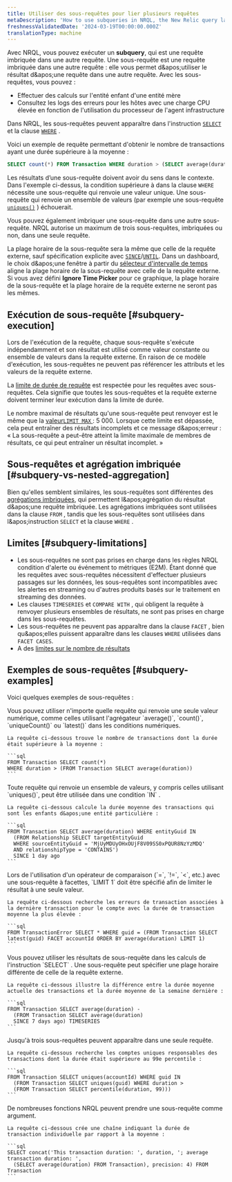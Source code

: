 ```yaml
---
title: Utiliser des sous-requêtes pour lier plusieurs requêtes
metaDescription: 'How to use subqueries in NRQL, the New Relic query language.'
freshnessValidatedDate: '2024-03-19T00:00:00.000Z'
translationType: machine
---
```


Avec NRQL, vous pouvez exécuter un <DNT>**subquery**</DNT>, qui est une requête imbriquée dans une autre requête. Une sous-requête est une requête imbriquée dans une autre requête : elle vous permet d&amp;apos;utiliser le résultat d&amp;apos;une requête dans une autre requête. Avec les sous-requêtes, vous pouvez :

* Effectuer des calculs sur l&apos;entité enfant d&apos;une entité mère
* Consultez les logs des erreurs pour les hôtes avec une charge CPU élevée en fonction de l&apos;utilisation du processeur de l&apos;agent infrastructure

Dans NRQL, les sous-requêtes peuvent apparaître dans l&apos;instruction [`SELECT`](/docs/query-your-data/nrql-new-relic-query-language/get-started/nrql-syntax-clauses-functions/#state-select) et la clause [`WHERE`](/docs/query-your-data/nrql-new-relic-query-language/get-started/nrql-syntax-clauses-functions/#sel-where) .

Voici un exemple de requête permettant d&apos;obtenir le nombre de transactions ayant une durée supérieure à la moyenne :

```sql
SELECT count(*) FROM Transaction WHERE duration > (SELECT average(duration) FROM Transaction)
```

Les résultats d’une sous-requête doivent avoir du sens dans le contexte. Dans l&apos;exemple ci-dessus, la condition supérieure à dans la clause `WHERE` nécessite une sous-requête qui renvoie une valeur unique. Une sous-requête qui renvoie un ensemble de valeurs (par exemple une sous-requête [`uniques()`](/docs/query-your-data/nrql-new-relic-query-language/get-started/nrql-syntax-clauses-functions/#func-uniques) ) échouerait.

Vous pouvez également imbriquer une sous-requête dans une autre sous-requête. NRQL autorise un maximum de trois sous-requêtes, imbriquées ou non, dans une seule requête.

La plage horaire de la sous-requête sera la même que celle de la requête externe, sauf spécification explicite avec [`SINCE`](/docs/query-your-data/nrql-new-relic-query-language/get-started/nrql-syntax-clauses-functions/#sel-since)/[`UNTIL`](/docs/query-your-data/nrql-new-relic-query-language/get-started/nrql-syntax-clauses-functions/#sel-until). Dans un dashboard, le choix d&amp;apos;une fenêtre à partir du [sélecteur d&apos;intervalle de temps](/docs/query-your-data/explore-query-data/dashboards/manage-your-dashboard/#dash-time-picker) aligne la plage horaire de la sous-requête avec celle de la requête externe. Si vous avez défini <DNT>**Ignore Time Picker**</DNT> pour ce graphique, la plage horaire de la sous-requête et la plage horaire de la requête externe ne seront pas les mêmes.

## Exécution de sous-requête [#subquery-execution]

Lors de l&apos;exécution de la requête, chaque sous-requête s&apos;exécute indépendamment et son résultat est utilisé comme valeur constante ou ensemble de valeurs dans la requête externe. En raison de ce modèle d&apos;exécution, les sous-requêtes ne peuvent pas référencer les attributs et les valeurs de la requête externe.

La [limite de durée de requête](/docs/query-your-data/nrql-new-relic-query-language/get-started/rate-limits-nrql-queries/#query-duration) est respectée pour les requêtes avec sous-requêtes. Cela signifie que toutes les sous-requêtes et la requête externe doivent terminer leur exécution dans la limite de durée.

Le nombre maximal de résultats qu&apos;une sous-requête peut renvoyer est le même que la [valeur`LIMIT MAX` ](/docs/query-your-data/nrql-new-relic-query-language/get-started/nrql-syntax-clauses-functions/#sel-limit): 5 000. Lorsque cette limite est dépassée, cela peut entraîner des résultats incomplets et ce message d&amp;apos;erreur : « La sous-requête a peut-être atteint la limite maximale de membres de résultats, ce qui peut entraîner un résultat incomplet. »

## Sous-requêtes et agrégation imbriquée [#subquery-vs-nested-aggregation]

Bien qu&apos;elles semblent similaires, les sous-requêtes sont différentes des [agrégations imbriquées](/docs/query-your-data/nrql-new-relic-query-language/nrql-query-tutorials/nested-aggregation-make-ordered-computations-single-query), qui permettent l&amp;apos;agrégation du résultat d&amp;apos;une requête imbriquée. Les agrégations imbriquées sont utilisées dans la clause `FROM` , tandis que les sous-requêtes sont utilisées dans l&amp;apos;instruction `SELECT` et la clause `WHERE` .

## Limites [#subquery-limitations]

* Les sous-requêtes ne sont pas prises en charge dans les règles NRQL condition d&apos;alerte ou événement to métriques (E2M). Étant donné que les requêtes avec sous-requêtes nécessitent d&apos;effectuer plusieurs passages sur les données, les sous-requêtes sont incompatibles avec les alertes en streaming ou d&apos;autres produits basés sur le traitement en streaming des données.
* Les clauses `TIMESERIES` et `COMPARE WITH` , qui obligent la requête à renvoyer plusieurs ensembles de résultats, ne sont pas prises en charge dans les sous-requêtes.
* Les sous-requêtes ne peuvent pas apparaître dans la clause `FACET` , bien qu&amp;apos;elles puissent apparaître dans les clauses `WHERE` utilisées dans `FACET CASES`.
* A des [limites sur le nombre de résultats](#subquery-execution)

## Exemples de sous-requêtes [#subquery-examples]

Voici quelques exemples de sous-requêtes :

<CollapserGroup>
  <Collapser id="numeric-conditions" title="Conditions numériques">
    Vous pouvez utiliser n&apos;importe quelle requête qui renvoie une seule valeur numérique, comme celles utilisant l&apos;agrégateur `average()`, `count()`, `uniqueCount()` ou `latest()` dans les conditions numériques.

    La requête ci-dessous trouve le nombre de transactions dont la durée était supérieure à la moyenne :

    ```sql
    FROM Transaction SELECT count(*)
    WHERE duration > (FROM Transaction SELECT average(duration))
    ```
  </Collapser>

  <Collapser id="in-conditions" title="Dans les conditions">
    Toute requête qui renvoie un ensemble de valeurs, y compris celles utilisant `uniques()`, peut être utilisée dans une condition `IN` .

    La requête ci-dessous calcule la durée moyenne des transactions qui sont les enfants d&apos;une entité particulière :

    ```sql
    FROM Transaction SELECT average(duration) WHERE entityGuid IN
      (FROM Relationship SELECT targetEntityGuid
      WHERE sourceEntityGuid = 'MjUyMDUyOHxOUjF8V09SS0xPQUR8NzYzMDQ'
      AND relationshipType = 'CONTAINS')
      SINCE 1 day ago
    ```
  </Collapser>

  <Collapser id="string-condition" title="Condition de chaîne avec une sous-requête à facettes">
    Lors de l&apos;utilisation d&apos;un opérateur de comparaison (`=`, `!=`, `<`, etc.) avec une sous-requête à facettes, `LIMIT 1` doit être spécifié afin de limiter le résultat à une seule valeur.

    La requête ci-dessous recherche les erreurs de transaction associées à la dernière transaction pour le compte avec la durée de transaction moyenne la plus élevée :

    ```sql
    FROM TransactionError SELECT * WHERE guid = (FROM Transaction SELECT latest(guid) FACET accountId ORDER BY average(duration) LIMIT 1)
    ```
  </Collapser>

  <Collapser id="delta-query" title="Requête Delta">
    Vous pouvez utiliser les résultats de sous-requête dans les calculs de l&apos;instruction `SELECT` . Une sous-requête peut spécifier une plage horaire différente de celle de la requête externe.

    La requête ci-dessous illustre la différence entre la durée moyenne actuelle des transactions et la durée moyenne de la semaine dernière :

    ```sql
    FROM Transaction SELECT average(duration) -
      (FROM Transaction SELECT average(duration)
      SINCE 7 days ago) TIMESERIES
    ```
  </Collapser>

  <Collapser id="multiple-subqueries" title="Plusieurs sous-requêtes">
    Jusqu&apos;à trois sous-requêtes peuvent apparaître dans une seule requête.

    La requête ci-dessous recherche les comptes uniques responsables des transactions dont la durée était supérieure au 99e percentile :

    ```sql
    FROM Transaction SELECT uniques(accountId) WHERE guid IN
      (FROM Transaction SELECT uniques(guid) WHERE duration >
      (FROM Transaction SELECT percentile(duration, 99)))
    ```
  </Collapser>

  <Collapser id="function-argument" title="Sous-requête comme argument de fonction">
    De nombreuses fonctions NRQL peuvent prendre une sous-requête comme argument.

    La requête ci-dessous crée une chaîne indiquant la durée de transaction individuelle par rapport à la moyenne :

    ```sql
    SELECT concat('This transaction duration: ', duration, '; average transaction duration: ',
      (SELECT average(duration) FROM Transaction), precision: 4) FROM Transaction
    ```
  </Collapser>
</CollapserGroup>